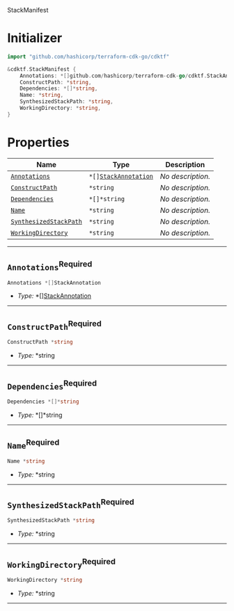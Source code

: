  StackManifest <a name="StackManifest" id="cdktf.StackManifest"></a>

# Initializer <a name="Initializer" id="cdktf.StackManifest.Initializer"></a>

```go
import "github.com/hashicorp/terraform-cdk-go/cdktf"

&cdktf.StackManifest {
	Annotations: *[]github.com/hashicorp/terraform-cdk-go/cdktf.StackAnnotation,
	ConstructPath: *string,
	Dependencies: *[]*string,
	Name: *string,
	SynthesizedStackPath: *string,
	WorkingDirectory: *string,
}
```

# Properties <a name="Properties" id="Properties"></a>

| **Name** | **Type** | **Description** |
| --- | --- | --- |
| <code><a href="#cdktf.StackManifest.property.annotations">Annotations</a></code> | <code>*[]<a href="#cdktf.StackAnnotation">StackAnnotation</a></code> | *No description.* |
| <code><a href="#cdktf.StackManifest.property.constructPath">ConstructPath</a></code> | <code>*string</code> | *No description.* |
| <code><a href="#cdktf.StackManifest.property.dependencies">Dependencies</a></code> | <code>*[]*string</code> | *No description.* |
| <code><a href="#cdktf.StackManifest.property.name">Name</a></code> | <code>*string</code> | *No description.* |
| <code><a href="#cdktf.StackManifest.property.synthesizedStackPath">SynthesizedStackPath</a></code> | <code>*string</code> | *No description.* |
| <code><a href="#cdktf.StackManifest.property.workingDirectory">WorkingDirectory</a></code> | <code>*string</code> | *No description.* |

---

## `Annotations`<sup>Required</sup> <a name="Annotations" id="cdktf.StackManifest.property.annotations"></a>

```go
Annotations *[]StackAnnotation
```

- *Type:* *[]<a href="#cdktf.StackAnnotation">StackAnnotation</a>

---

## `ConstructPath`<sup>Required</sup> <a name="ConstructPath" id="cdktf.StackManifest.property.constructPath"></a>

```go
ConstructPath *string
```

- *Type:* *string

---

## `Dependencies`<sup>Required</sup> <a name="Dependencies" id="cdktf.StackManifest.property.dependencies"></a>

```go
Dependencies *[]*string
```

- *Type:* *[]*string

---

## `Name`<sup>Required</sup> <a name="Name" id="cdktf.StackManifest.property.name"></a>

```go
Name *string
```

- *Type:* *string

---

## `SynthesizedStackPath`<sup>Required</sup> <a name="SynthesizedStackPath" id="cdktf.StackManifest.property.synthesizedStackPath"></a>

```go
SynthesizedStackPath *string
```

- *Type:* *string

---

## `WorkingDirectory`<sup>Required</sup> <a name="WorkingDirectory" id="cdktf.StackManifest.property.workingDirectory"></a>

```go
WorkingDirectory *string
```

- *Type:* *string

---
